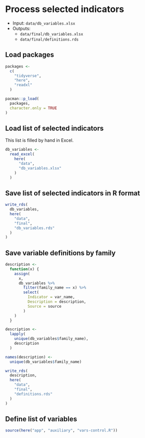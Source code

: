 # Process selected indicators

- Input: `data/db_variables.xlsx`
- Outputs: 
  - `data/final/db_variables.xlsx`
  - `data/final/definitions.rds`

## Load packages

```r
packages <- 
  c(
    "tidyverse",
    "here",
    "readxl"
  )

pacman::p_load(
  packages, 
  character.only = TRUE
)
```


## Load list of selected indicators

This list is filled by hand in Excel.

```r
db_variables <-
  read_excel(
    here(
      "data",
      "db_variables.xlsx"
    )
  )
```

## Save list of selected indicators in R format

```r
write_rds(
  db_variables,
  here(
    "data",
    "final",
    "db_variables.rds"
  )
)
```

## Save variable definitions by family

```r
description <- 
  function(x) {
    assign(
      x,
      db_variables %>%
        filter(family_name == x) %>%
        select(
          Indicator = var_name,
          Description = description,
          Source = source
        )
    )
  }

description <-
  lapply(
    unique(db_variables$family_name),
    description
  )

names(description) <- 
  unique(db_variables$family_name)

write_rds(
  description,
  here(
    "data",
    "final",
    "definitions.rds"
  )
)
```

## Define list of variables

```r
source(here("app", "auxiliary", "vars-control.R"))
```
